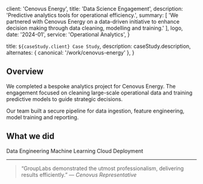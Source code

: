 
  client: 'Cenovus Energy',
  title: 'Data Science Engagement',
  description:
    'Predictive analytics tools for operational efficiency.',
  summary: [
    'We partnered with Cenovus Energy on a data-driven initiative to enhance decision making through data cleaning, modelling and training.'
  ],
  logo,
  date: '2024-01',
  service: 'Operational Analytics',
}

  title: `${caseStudy.client} Case Study`,
  description: caseStudy.description,
  alternates: { canonical: '/work/cenovus-energy' },
}

## Overview

We completed a bespoke analytics project for Cenovus Energy. The engagement focused on cleaning large-scale operational data and training predictive models to guide strategic decisions.

Our team built a secure pipeline for data ingestion, feature engineering, model training and reporting.

## What we did

<TagList>
  <TagListItem>Data Engineering</TagListItem>
  <TagListItem>Machine Learning</TagListItem>
  <TagListItem>Cloud Deployment</TagListItem>
</TagList>

<StatList>
  <StatListItem value="4 Months" label="Duration" />
</StatList>

---

> “GroupLabs demonstrated the utmost professionalism, delivering results efficiently.” — *Cenovus Representative*

